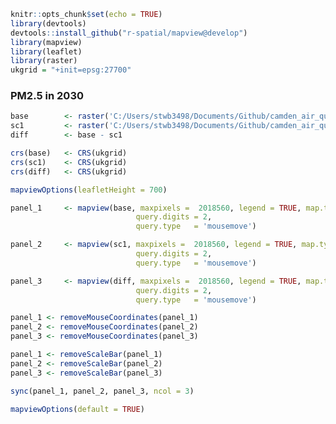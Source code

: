 
```r
knitr::opts_chunk$set(echo = TRUE)
library(devtools)
devtools::install_github("r-spatial/mapview@develop")
library(mapview)
library(leaflet)
library(raster)
ukgrid = "+init=epsg:27700"
```



### PM2.5 in 2030

```r
base        <- raster('C:/Users/stwb3498/Documents/Github/camden_air_quality/asc_outputs/2030_LES_Sc_NAEIBiomassScaled_PM25.asc')
sc1         <- raster('C:/Users/stwb3498/Documents/Github/camden_air_quality/asc_outputs/2030_LES_Sc_CamdenPlus_PM25.asc')
diff        <- base - sc1

crs(base)   <- CRS(ukgrid)
crs(sc1)    <- CRS(ukgrid)
crs(diff)   <- CRS(ukgrid)

mapviewOptions(leafletHeight = 700)

panel_1     <- mapview(base, maxpixels =  2018560, legend = TRUE, map.types = c("OpenStreetMap.BlackAndWhite"), 
                            query.digits = 2,
                            query.type   = 'mousemove')

panel_2     <- mapview(sc1, maxpixels =  2018560, legend = TRUE, map.types = c("OpenStreetMap.BlackAndWhite"),
                            query.digits = 2,
                            query.type   = 'mousemove')

panel_3     <- mapview(diff, maxpixels =  2018560, legend = TRUE, map.types = c("OpenStreetMap.BlackAndWhite"),
                            query.digits = 2,
                            query.type   = 'mousemove')

panel_1 <- removeMouseCoordinates(panel_1)
panel_2 <- removeMouseCoordinates(panel_2)
panel_3 <- removeMouseCoordinates(panel_3)

panel_1 <- removeScaleBar(panel_1)
panel_2 <- removeScaleBar(panel_2)
panel_3 <- removeScaleBar(panel_3)

sync(panel_1, panel_2, panel_3, ncol = 3)

mapviewOptions(default = TRUE)
```
